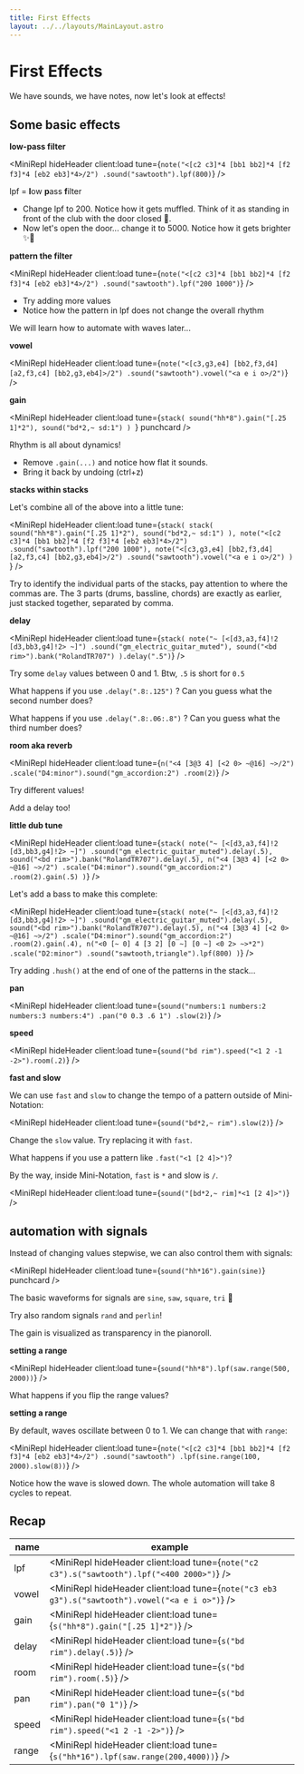 ```yaml
---
title: First Effects
layout: ../../layouts/MainLayout.astro
---
```



# First Effects


We have sounds, we have notes, now let's look at effects!

## Some basic effects

**low-pass filter**

<MiniRepl
  hideHeader
  client:load
  tune={`note("<[c2 c3]*4 [bb1 bb2]*4 [f2 f3]*4 [eb2 eb3]*4>/2")
.sound("sawtooth").lpf(800)`}
/>

<Box>

lpf = **l**ow **p**ass **f**ilter

- Change lpf to 200. Notice how it gets muffled. Think of it as standing in front of the club with the door closed 🚪.
- Now let's open the door... change it to 5000. Notice how it gets brighter ✨🪩

</Box>

**pattern the filter**

<MiniRepl
  hideHeader
  client:load
  tune={`note("<[c2 c3]*4 [bb1 bb2]*4 [f2 f3]*4 [eb2 eb3]*4>/2")
.sound("sawtooth").lpf("200 1000")`}
/>

<Box>

- Try adding more values
- Notice how the pattern in lpf does not change the overall rhythm

We will learn how to automate with waves later...

</Box>

**vowel**

<MiniRepl
  hideHeader
  client:load
  tune={`note("<[c3,g3,e4] [bb2,f3,d4] [a2,f3,c4] [bb2,g3,eb4]>/2")
.sound("sawtooth").vowel("<a e i o>/2")`}
/>

**gain**

<MiniRepl
  hideHeader
  client:load
  tune={`stack(
  sound("hh*8").gain("[.25 1]*2"),
  sound("bd*2,~ sd:1")
) `}
  punchcard
/>

<Box>

Rhythm is all about dynamics!

- Remove `.gain(...)` and notice how flat it sounds.
- Bring it back by undoing (ctrl+z)

</Box>

**stacks within stacks**

Let's combine all of the above into a little tune:

<MiniRepl
  hideHeader
  client:load
  tune={`stack(
  stack(
    sound("hh*8").gain("[.25 1]*2"),
    sound("bd*2,~ sd:1")
  ),
  note("<[c2 c3]*4 [bb1 bb2]*4 [f2 f3]*4 [eb2 eb3]*4>/2")
  .sound("sawtooth").lpf("200 1000"),
  note("<[c3,g3,e4] [bb2,f3,d4] [a2,f3,c4] [bb2,g3,eb4]>/2")
  .sound("sawtooth").vowel("<a e i o>/2")
) `}
/>

<Box>

Try to identify the individual parts of the stacks, pay attention to where the commas are.
The 3 parts (drums, bassline, chords) are exactly as earlier, just stacked together, separated by comma.

</Box>

**delay**

<MiniRepl
  hideHeader
  client:load
  tune={`stack(
  note("~ [<[d3,a3,f4]!2 [d3,bb3,g4]!2> ~]")
  .sound("gm_electric_guitar_muted"),
  sound("<bd rim>").bank("RolandTR707")
).delay(".5")`}
/>

<Box>

Try some `delay` values between 0 and 1. Btw, `.5` is short for `0.5`

What happens if you use `.delay(".8:.125")` ? Can you guess what the second number does?

What happens if you use `.delay(".8:.06:.8")` ? Can you guess what the third number does?

</Box>

**room aka reverb**

<MiniRepl
  hideHeader
  client:load
  tune={`n("<4 [3@3 4] [<2 0> ~@16] ~>/2")
.scale("D4:minor").sound("gm_accordion:2")
.room(2)`}
/>

<Box>

Try different values!

Add a delay too!

</Box>

**little dub tune**

<MiniRepl
  hideHeader
  client:load
  tune={`stack(
  note("~ [<[d3,a3,f4]!2 [d3,bb3,g4]!2> ~]")
  .sound("gm_electric_guitar_muted").delay(.5),
  sound("<bd rim>").bank("RolandTR707").delay(.5),
  n("<4 [3@3 4] [<2 0> ~@16] ~>/2")
  .scale("D4:minor").sound("gm_accordion:2")
  .room(2).gain(.5)
)`}
/>

Let's add a bass to make this complete:

<MiniRepl
  hideHeader
  client:load
  tune={`stack(
  note("~ [<[d3,a3,f4]!2 [d3,bb3,g4]!2> ~]")
  .sound("gm_electric_guitar_muted").delay(.5),
  sound("<bd rim>").bank("RolandTR707").delay(.5),
  n("<4 [3@3 4] [<2 0> ~@16] ~>/2")
  .scale("D4:minor").sound("gm_accordion:2")
  .room(2).gain(.4),
  n("<0 [~ 0] 4 [3 2] [0 ~] [0 ~] <0 2> ~>*2")
  .scale("D2:minor")
  .sound("sawtooth,triangle").lpf(800)
)`}
/>

<Box>

Try adding `.hush()` at the end of one of the patterns in the stack...

</Box>

**pan**

<MiniRepl
  hideHeader
  client:load
  tune={`sound("numbers:1 numbers:2 numbers:3 numbers:4")
.pan("0 0.3 .6 1")
.slow(2)`}
/>

**speed**

<MiniRepl hideHeader client:load tune={`sound("bd rim").speed("<1 2 -1 -2>").room(.2)`} />

**fast and slow**

We can use `fast` and `slow` to change the tempo of a pattern outside of Mini-Notation:

<MiniRepl hideHeader client:load tune={`sound("bd*2,~ rim").slow(2)`} />

<Box>

Change the `slow` value. Try replacing it with `fast`.

What happens if you use a pattern like `.fast("<1 [2 4]>")`?

</Box>

By the way, inside Mini-Notation, `fast` is `*` and slow is `/`.

<MiniRepl hideHeader client:load tune={`sound("[bd*2,~ rim]*<1 [2 4]>")`} />

## automation with signals

Instead of changing values stepwise, we can also control them with signals:

<MiniRepl hideHeader client:load tune={`sound("hh*16").gain(sine)`} punchcard />

<Box>

The basic waveforms for signals are `sine`, `saw`, `square`, `tri` 🌊

Try also random signals `rand` and `perlin`!

The gain is visualized as transparency in the pianoroll.

</Box>

**setting a range**

<MiniRepl hideHeader client:load tune={`sound("hh*8").lpf(saw.range(500, 2000))`} />

<Box>

What happens if you flip the range values?

</Box>

**setting a range**

By default, waves oscillate between 0 to 1. We can change that with `range`:

<MiniRepl
  hideHeader
  client:load
  tune={`note("<[c2 c3]*4 [bb1 bb2]*4 [f2 f3]*4 [eb2 eb3]*4>/2")
.sound("sawtooth")
.lpf(sine.range(100, 2000).slow(8))`}
/>

<Box>

Notice how the wave is slowed down. The whole automation will take 8 cycles to repeat.

</Box>

## Recap

| name  | example                                                                                         |
| ----- | ----------------------------------------------------------------------------------------------- |
| lpf   | <MiniRepl hideHeader client:load tune={`note("c2 c3").s("sawtooth").lpf("<400 2000>")`} />      |
| vowel | <MiniRepl hideHeader client:load tune={`note("c3 eb3 g3").s("sawtooth").vowel("<a e i o>")`} /> |
| gain  | <MiniRepl hideHeader client:load tune={`s("hh*8").gain("[.25 1]*2")`} />                        |
| delay | <MiniRepl hideHeader client:load tune={`s("bd rim").delay(.5)`} />                              |
| room  | <MiniRepl hideHeader client:load tune={`s("bd rim").room(.5)`} />                               |
| pan   | <MiniRepl hideHeader client:load tune={`s("bd rim").pan("0 1")`} />                             |
| speed | <MiniRepl hideHeader client:load tune={`s("bd rim").speed("<1 2 -1 -2>")`} />                   |
| range | <MiniRepl hideHeader client:load tune={`s("hh*16").lpf(saw.range(200,4000))`} />                |
